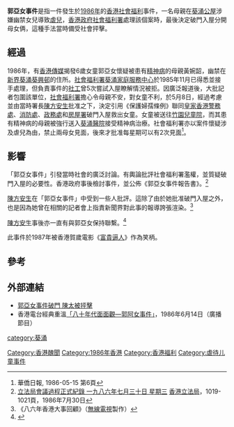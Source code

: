 {{refimprove|time=2019-08-17T08:05:55+00:00}}
'''郭亞女事件'''是指一件發生於[[香港1986年|1986年]]的[[香港|香港]][[社會福利|社會福利]]事件，一名母親在[[葵涌|葵涌]][[香港公共屋邨|公屋]]涉嫌幽禁女兒導致[[虐兒|虐兒]]，[[香港政府|香港政府]][[社會福利署|社會福利署]]處理該個案時，最後決定破門入屋分開母女俩，這種手法當時備受社會抨擊。

==經過==
1986年，有[[香港傳媒|香港傳媒]]揭發6歲女童郭亞女懷疑被患有[[精神病|精神病]]的母親黃婉韶，幽禁在[[新界|新界]][[葵涌|葵涌]][[葵興邨|葵興邨]]的住所。[[社會福利署|社會福利署]][[葵涌家庭服務中心|葵涌家庭服務中心]]於1985年11月已得悉並接手處理，但負責事件的[[社工|社工]]曾5次嘗試入屋瞭解情況被拒。因廣泛報道後，大批記者包圍該單位，[[社會福利署|社會福利署]]擔心令母親不安，對女童不利，於5月8日，經過考慮並由當時署長[[陳方安生|陳方安生]]批准之下，決定引用《保護婦孺條例》聯同[[皇家香港警務處|皇家香港警務處]]、[[香港消防處|消防處]]、[[政務處|政務處]]和[[房屋署|房屋署]]破門入屋救出女童。女童被送往[[竹園兒童院|竹園兒童院]]，而其患有精神病的母親被強行送入[[葵涌醫院|葵涌醫院]]接受精神病治療。社會福利署亦以案件懷疑涉及虐兒為由，禁止兩母女見面，後來才批准每星期可以有2次見面<REF>華僑日報, 1986-05-15 第6頁</REF>。

==影響==
「郭亞女事件」引發當時社會的廣泛討論。有輿論批評社會福利署濫權，並質疑破門入屋的必要性。香港政府事後檢討事件，並公佈《郭亞女事件報告書》。<ref>[http://www.legco.gov.hk/yr85-86/chinese/lc_sitg/hansard/h860730.pdf 立法局會議過程正式紀錄 一九八六年七月三十日 星期三] {{Wayback|url=http://www.legco.gov.hk/yr85-86/chinese/lc_sitg/hansard/h860730.pdf |date=20160304202635 }}[[香港立法局|香港立法局]]，1019-1021頁，1986年7月30日</ref>

[[陳方安生|陳方安生]]在「郭亞女事件」中受到一些人批評。這除了由於她批准破門入屋之外，也是因為她曾在相關的記者會上指責新聞界對此事的報導誇張渲染。<ref>《八六年香港大事回顧》（[[電視廣播有限公司|無線電視]]製作）</ref>

[[陳方安生|陳方安生]]事後亦一直有與郭亞女保持聯繫。<ref>{{cite news |title=86年郭亞女遭母禁錮六年 |url=https://hk.news.appledaily.com/local/daily/article/20040616/4114050 |work=蘋果日報(香港) |date=2004-06-16 |accessdate=2018-04-24 |archive-date=2018-04-24 |archive-url=https://web.archive.org/web/20180424135535/https://hk.news.appledaily.com/local/daily/article/20040616/4114050 |dead-url=no }}</ref>

此事件於1987年被香港賀歲電影《[[富貴逼人|富貴逼人]]》作為笑柄。

==參考==
<div class="references-column">
<references/>
</div>

==外部連結==
* [http://hk.news.yahoo.com/060504/12/1njhq.html 郭亞女事件破門 陳太被抨擊]
* 香港電台經典重溫[http://www.rthk.org.hk/classicschannel/audio/80s_0028.asx 「八十年代面面觀—郭阿女事件」]{{Wayback|url=http://www.rthk.org.hk/classicschannel/audio/80s_0028.asx |date=20071024093632 }}，1986年6月14日（廣播節目）


[[Category:香港醜聞|Category:香港醜聞]]
[[Category:1986年香港|Category:1986年香港]]
[[Category:香港福利|Category:香港福利]]
[[Category:虐待儿童事件|Category:虐待儿童事件]]
[[category:葵涌|category:葵涌]]